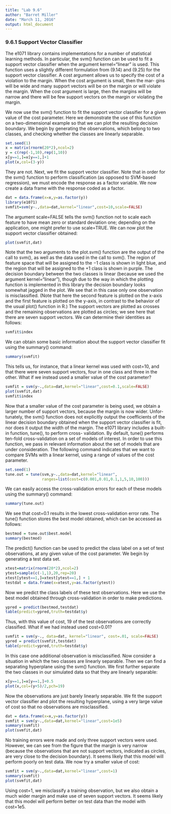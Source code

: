 ```yaml
---
title: "Lab 9.6"
author: "Barret Miller"
date: "March 11, 2016"
output: html_document
---
```


### 9.6.1 Support Vector Classifier
The e1071 library contains implementations for a number of statistical learning methods. In particular, the svm() function can be used to fit a support vector classifier when the argument kernel="linear" is used. This function uses a slightly different formulation from (9.14) and (9.25) for the support vector classifier. A cost argument allows us to specify the cost of a violation to the margin. When the cost argument is small, then the mar- gins will be wide and many support vectors will be on the margin or will violate the margin. When the cost argument is large, then the margins will be narrow and there will be few support vectors on the margin or violating the margin.

We now use the svm() function to fit the support vector classifier for a given value of the cost parameter. Here we demonstrate the use of this function on a two-dimensional example so that we can plot the resulting decision boundary. We begin by generating the observations, which belong to two classes, and checking whether the classes are linearly separable.
```r
set.seed(1)
x = matrix(rnorm(20*2),ncol=2)
y = c(rep(-1,10),rep(1,10))
x[y==1,]=x[y==1,]+1
plot(x,col=(3-y))
```


They are not. Next, we fit the support vector classifier. Note that in order for the svm() function to perform classification (as opposed to SVM-based regression), we must encode the response as a factor variable. We now create a data frame with the response coded as a factor.
```r
dat = data.frame(x=x,y=as.factor(y))
library(e1071)
svmfit=svm(y~.,data=dat,kernel="linear",cost=10,scale=FALSE)
```

The argument scale=FALSE tells the svm() function not to scale each feature to have mean zero or standard deviation one; depending on the application, one might prefer to use scale=TRUE.
We can now plot the support vector classifier obtained:
```r
plot(svmfit,dat)
```

Note that the two arguments to the plot.svm() function are the output of the call to svm(), as well as the data used in the call to svm(). The region of feature space that will be assigned to the −1 class is shown in light blue, and the region that will be assigned to the +1 class is shown in purple. The decision boundary between the two classes is linear (because we used the argument kernel="linear"), though due to the way in which the plotting function is implemented in this library the decision boundary looks somewhat jagged in the plot. We see that in this case only one observation is misclassified. (Note that here the second feature is plotted on the x-axis and the first feature is plotted on the y-axis, in contrast to the behavior of the usual plot() function in R.) The support vectors are plotted as crosses and the remaining observations are plotted as circles; we see here that there are seven support vectors. We can determine their identities as follows:
```r
svmfit$index
```

We can obtain some basic information about the support vector classifier fit using the summary() command:
```r
summary(svmfit)
```

This tells us, for instance, that a linear kernel was used with cost=10, and that there were seven support vectors, four in one class and three in the other.
What if we instead used a smaller value of the cost parameter?
```r
svmfit = svm(y~.,data=dat,kernel="linear",cost=0.1,scale=FALSE)
plot(svmfit,dat)
svmfit$index
```

Now that a smaller value of the cost parameter is being used, we obtain a larger number of support vectors, because the margin is now wider. Unfor- tunately, the svm() function does not explicitly output the coefficients of the linear decision boundary obtained when the support vector classifier is fit, nor does it output the width of the margin.
The e1071 library includes a built-in function, tune(), to perform cross- validation. By default, tune() performs ten-fold cross-validation on a set of models of interest. In order to use this function, we pass in relevant information about the set of models that are under consideration. The following command indicates that we want to compare SVMs with a linear kernel, using a range of values of the cost parameter.
```r
set.seed(1)
tune.out = tune(svm,y~.,data=dat,kernel="linear",
                ranges=list(cost=c(0.001,0.01,0.1,1,5,10,100)))
```

We can easily access the cross-validation errors for each of these models using the summary() command:
```r
summary(tune.out)
```

We see that cost=0.1 results in the lowest cross-validation error rate. The tune() function stores the best model obtained, which can be accessed as follows:
```r
bestmod = tune.out$best.model
summary(bestmod)
```

The predict() function can be used to predict the class label on a set of test observations, at any given value of the cost parameter. We begin by generating a test data set.
```r
xtest=matrix(rnorm(20*2),ncol=2)
ytest=sample(c(-1,1),20,rep=20)
xtest[ytest==1,]=xtest[ytest==1,] + 1
testdat = data.frame(x=xtest,y=as.factor(ytest))
```

Now we predict the class labels of these test observations. Here we use the best model obtained through cross-validation in order to make predictions.
```r
ypred = predict(bestmod,testdat)
table(predict=ypred,truth=testdat$y)
```

Thus, with this value of cost, 19 of the test observations are correctly classified. What if we had instead used cost=0.01?
```r
svmfit = svm(y~., data=dat, kernel="linear", cost=.01, scale=FALSE)
ypred = predict(svmfit,testdat)
table(predict=ypred,truth=testdat$y)
```

In this case one additional observation is misclassified.
Now consider a situation in which the two classes are linearly separable.
Then we can find a separating hyperplane using the svm() function. We first further separate the two classes in our simulated data so that they are linearly separable:
```r
x[y==1,]=x[y==1,]+0.5
plot(x,col=(y+5)/2,pch=19)
```

Now the observations are just barely linearly separable. We fit the support vector classifier and plot the resulting hyperplane, using a very large value of cost so that no observations are misclassified.
```r
dat = data.frame(x=x,y=as.factor(y))
svmfit = svm(y~.,data=dat,kernel="linear",cost=1e5)
summary(svmfit)
plot(svmfit,dat)
```

No training errors were made and only three support vectors were used. However, we can see from the figure that the margin is very narrow (because the observations that are not support vectors, indicated as circles, are very close to the decision boundary). It seems likely that this model will perform poorly on test data. We now try a smaller value of cost:
```r
svmfit = svm(y~.,data=dat,kernel="linear",cost=1)
summary(svmfit)
plot(svmfit,dat)
```

Using cost=1, we misclassify a training observation, but we also obtain a much wider margin and make use of seven support vectors. It seems likely that this model will perform better on test data than the model with cost=1e5.